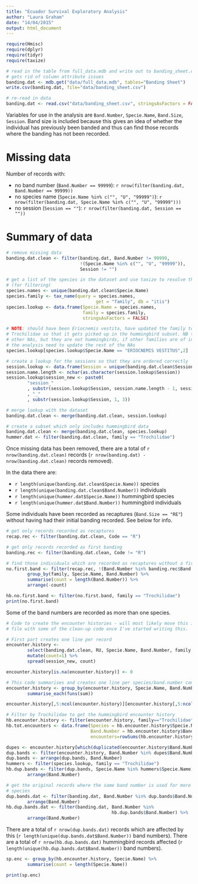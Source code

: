 ```yaml
---
title: "Ecuador Survival Exploratory Analysis"
author: "Laura Graham"
date: "14/04/2015"
output: html_document
---
```


```r
require(Hmisc)
require(dplyr)
require(tidyr)
require(taxize)

# read in the table from full_data.mdb and write out to banding_sheet.csv - this
# gets rid of column attribute issues
banding.dat <- mdb.get("data/full_data.mdb", tables="Banding Sheet")
write.csv(banding.dat, file="data/banding_sheet.csv")

# re-read in data
banding.dat <- read.csv("data/banding_sheet.csv", stringsAsFactors = FALSE)
```
Variables for use in the analysis are `Band.Number`, `Specie.Name`, `Band.Size`, `Session`. Band size is included because this gives an idea of whether the individual has previously been banded and thus can find those records where the banding has not been recorded. 

# Missing data
Number of records with:

* no band number (`Band.Number == 99999`): `r nrow(filter(banding.dat, Band.Number == 99999))`
* no species name (`Specie.Name %in% c("", "U", "99999")`): `r nrow(filter(banding.dat, Specie.Name %in% c("", "U", "99999")))`
* no session (`Session == ""`): `r nrow(filter(banding.dat, Session == ""))`

# Summary of data
```r
# remove missing data
banding.dat.clean <- filter(banding.dat, Band.Number != 99999, 
                            !(Specie.Name %in% c("", "U", "99999")), 
                            Session != "")

# get a list of the species in the dataset and use taxize to resolve the family
# (for filtering)
species.names <- unique(banding.dat.clean$Specie.Name)
species.family <- tax_name(query = species.names, 
                                  get = "family", db = "itis")
species.lookup <- data.frame(Specie.Name = species.names, 
                             family = species.family,
                             stringsAsFactors = FALSE)

# NOTE: should have been Eriocnemis vestita, have updated the family to
# Trochilidae so that it gets picked up in the hummingbird subset. NB there are
# other NAs, but they are not hummingbirds, if other families are of interest in
# the analysis need to update the rest of the NAs
species.lookup[species.lookup$Specie.Name == "ERIOCNEMIS VESTITUS",2]  <- "Trochilidae"

# create a lookup for the sessions so that they are ordered correctly
session.lookup <- data.frame(Session = unique(banding.dat.clean$Session))
session.name.length <- nchar(as.character(session.lookup$Session))
session.lookup$session_new <- paste0(
        "session_"
        , substr(session.lookup$Session, session.name.length - 1, session.name.length)
        , "_"
        , substr(session.lookup$Session, 1, 3))

# merge lookup with the dataset 
banding.dat.clean <- merge(banding.dat.clean, session.lookup)

# create a subset which only includes hummingbird data
banding.dat.clean <- merge(banding.dat.clean, species.lookup)
hummer.dat <- filter(banding.dat.clean, family == "Trochilidae")
```

Once missing data has been removed, there are a total of `r nrow(banding.dat.clean)` records (`r nrow(banding.dat) - nrow(banding.dat.clean)` records removed). 

In the data there are:

- `r length(unique(banding.dat.clean$Specie.Name))` species
- `r length(unique(banding.dat.clean$Band.Number))` individuals
- `r length(unique(hummer.dat$Specie.Name))` hummingbird species
- `r length(unique(hummer.dat$Band.Number))` hummingbird individuals

Some individuals have been recorded as recaptures (`Band.Size == "RE"`) without having had their initial banding recorded. See below for info.

```r
# get only records recorded as recaptures
recap.rec <- filter(banding.dat.clean, Code == "R")

# get only records recorded as first banding
banding.rec <- filter(banding.dat.clean, Code != "R")

# find those individuals which are recorded as recaptures without a first banding
no.first.band <- filter(recap.rec, !(Band.Number %in% banding.rec$Band.Number)) %>%
        group_by(family, Specie.Name, Band.Number) %>%
        summarise(count = length(Band.Number)) %>%
        arrange(-count)

hb.no.first.band <- filter(no.first.band, family == "Trochilidae")
print(no.first.band)
```

Some of the band numbers are recorded as more than one species. 
```r
# Code to create the encounter histories - will most likely move this into a new
# file with some of the clean-up code once I've started writing this.

# First part creates one line per record
encounter.history <- 
        select(banding.dat.clean, RU, Specie.Name, Band.Number, family, session_new) %>%
        mutate(count=1) %>%
        spread(session_new, count) 

encounter.history[is.na(encounter.history)] <- 0

# This code summarises and creates one line per species/band.number combo
encounter.history <- group_by(encounter.history, Specie.Name, Band.Number, family) %>%
        summarise_each(funs(sum))

encounter.history[,5:ncol(encounter.history)][encounter.history[,5:ncol(encounter.history)] > 1] <- 1

# Filter by Trochilidae to get the hummingbird encounter history
hb.encounter.history <- filter(encounter.history, family=="Trochilidae")
hb.tot.encounters <- data.frame(Species = hb.encounter.history$Specie.Name, 
                                Band.Number = hb.encounter.history$Band.Number, 
                                encounters=rowSums(hb.encounter.history[,5:31]))

dupes <- encounter.history[which(duplicated(encounter.history$Band.Number)),2]
dup.bands <- filter(encounter.history, Band.Number %in% dupes$Band.Number)
dup.bands <- arrange(dup.bands, Band.Number)
hummers <- filter(species.lookup, family == "Trochilidae")
hb.dup.bands <- filter(dup.bands, Specie.Name %in% hummers$Specie.Name) %>%
        arrange(Band.Number)

# get the original records where the same band number is used for more than one
# species
dup.bands.dat <- filter(banding.dat, Band.Number %in% dup.bands$Band.Number) %>%
        arrange(Band.Number)
hb.dup.bands.dat <- filter(banding.dat, Band.Number %in% 
                                        hb.dup.bands$Band.Number) %>%
        arrange(Band.Number)
```
There are a total of `r nrow(dup.bands.dat)` records which are affected by this (`r length(unique(dup.bands.dat$Band.Number))` band numbers). There are a total of `r nrow(hb.dup.bands.dat)` hummingbird records affected (`r length(unique(hb.dup.bands.dat$Band.Number))` band numbers). 

```r
sp.enc <- group_by(hb.encounter.history, Specie.Name) %>%
        summarise(count = length(Specie.Name))

print(sp.enc)
```